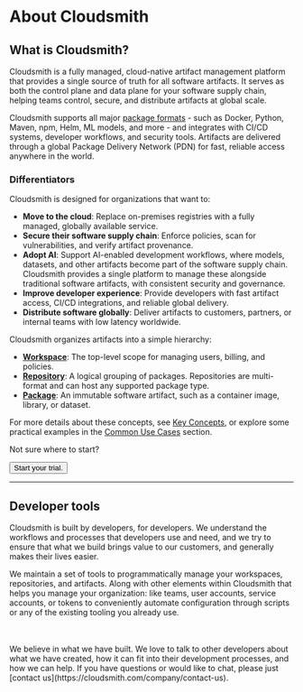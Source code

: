 
# About Cloudsmith

## What is Cloudsmith?

Cloudsmith is a fully managed, cloud-native artifact management platform that provides a single source of truth for all software artifacts. It serves as both the control plane and data plane for your software supply chain, helping teams control, secure, and distribute artifacts at global scale.

Cloudsmith supports all major [package formats](/formats) - such as Docker, Python, Maven, npm, Helm, ML models, and more - and integrates with CI/CD systems, developer workflows, and security tools. Artifacts are delivered through a global Package Delivery Network (PDN) for fast, reliable access anywhere in the world.

### Differentiators

Cloudsmith is designed for organizations that want to:
- **Move to the cloud**: Replace on-premises registries with a fully managed, globally available service.
- **Secure their software supply chain**: Enforce policies, scan for vulnerabilities, and verify artifact provenance.
- **Adopt AI**: Support AI-enabled development workflows, where models, datasets, and other artifacts become part of the software supply chain. Cloudsmith provides a single platform to manage these alongside traditional software artifacts, with consistent security and governance.
- **Improve developer experience**: Provide developers with fast artifact access, CI/CD integrations, and reliable global delivery.
- **Distribute software globally**: Deliver artifacts to customers, partners, or internal teams with low latency worldwide.

Cloudsmith organizes artifacts into a simple hierarchy:
- [**Workspace**](/workspaces): The top-level scope for managing users, billing, and policies.
- [**Repository**](/repositories): A logical grouping of packages. Repositories are multi-format and can host any supported package type.
- [**Package**](/artifact-management): An immutable software artifact, such as a container image, library, or dataset.

For more details about these concepts, see [Key Concepts](/about-cloudsmith/key-concepts), or explore some practical examples in the [Common Use Cases](/about-cloudsmith/common-use-cases) section.

Not sure where to start?

<Flex gap="m" align="center">
  <Button href="https://app.cloudsmith.com/signup" size="xlarge">
    Start your trial.
  </Button>
</Flex>

---

<Flex gap="s" align="stretch">
  <Card
    title="Artifact Management for the SDLC"
    description="Centralized storage, management, and control of all software artifacts in one location."
    href="/artifact-management"
    icon="homepage/documentation"
    type="simple"
    width="full"
    linkText="Rego-based Policies-as-Code"
  />
  <Card
    title="Software Distribution"
    description="A platform to securely and reliably distributing software to customers at scale."
    href="/software-distribution"
    icon="homepage/api"
    type="simple"
    width="full"
    linkText="Reduce risks"
  />
  <Card
    title="Software Supply Chain Security"
    description="Identify and mitigate security vulnerabilities and license compliance risks."
    href="/supply-chain-security"
    icon="homepage/api"
    type="simple"
    width="full"
    linkText="Secure your artifacts."
  />
  <Card
    title="Software Supply Chain Observability"
    description="Get insights about your artifact management and distribution workflows."
    href="/logs-and-observability"
    icon="homepage/api"
    type="simple"
    width="full"
    linkText=""
  />
</Flex>

## Developer tools

Cloudsmith is built by developers, for developers. We understand the workflows and processes that developers use and need, and we try to ensure that what we build brings value to our customers, and generally makes their lives easier.

We maintain a set of tools to programmatically manage your workspaces, repositories, and artifacts. Along with other elements within Cloudsmith that helps you manage your organization: like teams, user accounts, service accounts, or tokens to conveniently automate configuration through scripts or any of the existing tooling you already use.

<Flex gap="s" align="stretch">
  <Card
    title="Cloudsmith CLI"
    description="Integrate smoothly with Cloudsmith without requiring explicit plugins or tools"
    href="/developer-tools/cli"
    icon="homepage/api"
    linkText="CLI Reference"
    type="simple"
  />
  <Card
    title="REST API"
    description="Retrieve information, upload packages, or take actions programmatically."
    href="/api"
    icon="homepage/api"
    linkText="API Reference"
    type="simple"
  />
  <Card
    title="Visual Studio Code Extension"
    description="View and manage your Cloudsmith packages directly within VS Code."
    href="/developer-tools/vscode"
    icon="homepage/api"
    linkText="Integrate with your IDE"
    type="simple"
  />
  <Card
    title="Webhooks"
    description="Reveive notifications when particular actions take place within Cloudsmith."
    href="./developer-tools/webhooks"
    icon="homepage/api"
    linkText="Get started with Webhooks"
    type="simple"
  />
  <Card
    title="Terraform Provider"
    description="Automate administrative actions with our Terraform provider."
    href="./developer-tools/terraform-provider"
    icon="homepage/api"
    linkText="Cloudsmith Terraform Provider"
    type="simple"
  />
</Flex>
<br></br>
We believe in what we have built. We love to talk to other developers about what we have created, how it can
fit into their development processes, and how we can help. If you have questions or would like to chat, please
just [contact us](https://cloudsmith.com/company/contact-us).
